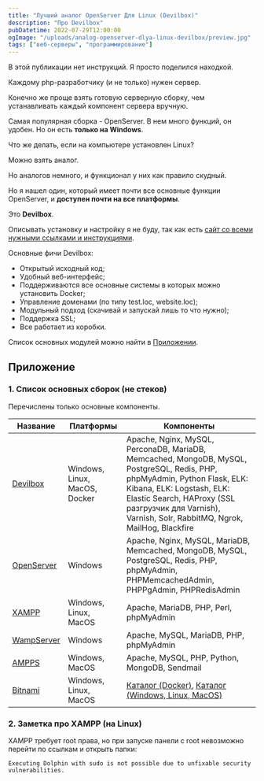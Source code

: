 ```yaml
---
title: "Лучший аналог OpenServer Для Linux (Devilbox)"
description: "Про Devilbox"
pubDatetime: 2022-07-29T12:00:00
ogImage: "/uploads/analog-openserver-dlya-linux-devilbox/preview.jpg"
tags: ["веб-серверы", "программирование"]
---
```



<Toast>В этой публикации нет инструкций. Я просто поделился находкой.</Toast>

Каждому php-разработчику (и не только) нужен сервер.

Конечно же проще взять готовую серверную сборку, чем устанавливать каждый компонент сервера вручную.

Самая популярная сборка - OpenServer. В нем много функций, он удобен. Но он есть **только на Windows**.

Что же делать, если на компьютере установлен Linux?

Можно взять аналог.

Но аналогов немного, и функционал у них как правило скудный.

Но я нашел один, который имеет почти все основные функции OpenServer, и **доступен почти на все платформы**.

Это **Devilbox**.

Описывать установку и настройку я не буду, так как есть [сайт со всеми нужными ссылками и инструкциями](http://devilbox.org/).

Основные фичи Devilbox:

- Открытый исходный код;
- Удобный веб-интерфейс;
- Поддерживаются все основные системы в которых можно установить Docker;
- Управление доменами (по типу test.loc, website.loc);
- Модульный подход (скачивай и запускай лишь то что нужно);
- Поддержка SSL;
- Все работает из коробки.

Список основных модулей можно найти в [Приложении](#приложение).

## Приложение

### 1. Список основных сборок (не стеков)

<Toast>Перечислены только основные компоненты.</Toast>

| Название                                  | Платформы                     | Компоненты                                                                                                                                                                                                                                                       |
| ----------------------------------------- | ----------------------------- | ---------------------------------------------------------------------------------------------------------------------------------------------------------------------------------------------------------------------------------------------------------------- |
| [Devilbox](http://devilbox.org/)          | Windows, Linux, MacOS, Docker | Apache, Nginx, MySQL, PerconaDB, MariaDB, Memcached, MongoDB, MySQL, PostgreSQL, Redis, PHP, phpMyAdmin, Python Flask, ELK: Kibana, ELK: Logstash, ELK: Elastic Search, HAProxy (SSL разгрузчик для Varnish), Varnish, Solr, RabbitMQ, Ngrok, MailHog, Blackfire |
| [OpenServer](https://ospanel.io/)         | Windows                       | Apache, Nginx, MySQL, MariaDB, Memcached, MongoDB, MySQL, PostgreSQL, Redis, PHP, phpMyAdmin, PHPMemcachedAdmin, PHPPgAdmin, PHPRedisAdmin                                                                                                                       |
| [XAMPP](https://www.apachefriends.org/)   | Windows, Linux, MacOS         | Apache, MariaDB, PHP, Perl, phpMyAdmin                                                                                                                                                                                                                           |
| [WampServer](https://www.wampserver.com/) | Windows                       | Apache, MySQL, MariaDB, PHP, phpMyAdmin                                                                                                                                                                                                                          |
| [AMPPS](https://www.ampps.com/)           | Windows, MacOS                | Apache, MySQL, PHP, Python, MongoDB, Sendmail                                                                                                                                                                                                                    |
| [Bitnami](https://bitnami.com/)           | Windows, Linux, MacOS         | [Каталог (Docker)](https://bitnami.com/stacks/containers), [Каталог (Windows, Linux, MacOS)](https://bitnami.com/stacks/installer)                                                                                                                               |

### 2. Заметка про XAMPP (на Linux)

XAMPP требует root права, но при запуске панели с root невозможно перейти по ссылкам и открыть папки:

```plaintext
Executing Dolphin with sudo is not possible due to unfixable security vulnerabilities.
```
